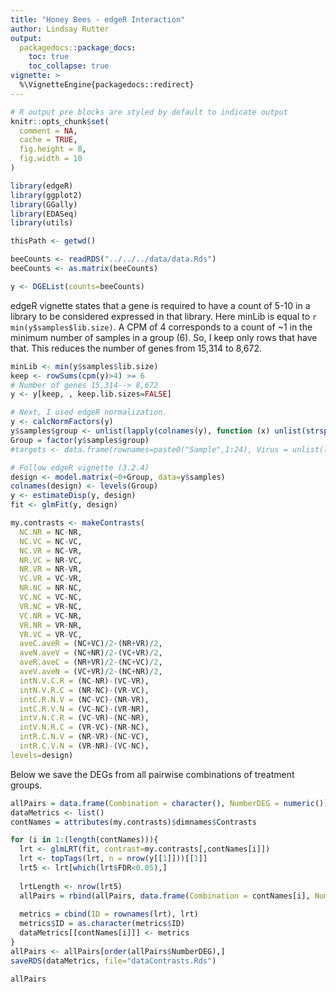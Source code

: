 ```yaml
---
title: "Honey Bees - edgeR Interaction"
author: Lindsay Rutter
output:
  packagedocs::package_docs:
    toc: true
    toc_collapse: true
vignette: >
  %\VignetteEngine{packagedocs::redirect}
---
```

  
<meta http-equiv="content-type" content="text/html;charset=utf-8" />
  
```r
# R output pre blocks are styled by default to indicate output
knitr::opts_chunk$set(
  comment = NA,
  cache = TRUE,
  fig.height = 8,
  fig.width = 10
)
```

```r
library(edgeR)
library(ggplot2)
library(GGally)
library(EDASeq)
library(utils)

thisPath <- getwd()

beeCounts <- readRDS("../../../data/data.Rds")
beeCounts <- as.matrix(beeCounts)

y <- DGEList(counts=beeCounts)
```

edgeR vignette states that a gene is required to have a count of 5-10 in a library to be considered expressed in that library. Here minLib is equal to `r min(y$samples$lib.size)`. A CPM of 4 corresponds to a count of ~1 in the minimum number of samples in a group (6). So, I keep only rows that have that. This reduces the number of genes from 15,314 to 8,672.

```r
minLib <- min(y$samples$lib.size)
keep <- rowSums(cpm(y)>4) >= 6
# Number of genes 15,314--> 8,672
y <- y[keep, , keep.lib.sizes=FALSE]

# Next, I used edgeR normalization.
y <- calcNormFactors(y)
y$samples$group <- unlist(lapply(colnames(y), function (x) unlist(strsplit(x, "[.]"))[1]))
Group = factor(y$samples$group)
#targets <- data.frame(rownames=paste0("Sample",1:24), Virus = unlist(lapply(colnames(y), function (x) substring(unlist(strsplit(x, "[.]"))[1],1,1))), Diet = unlist(lapply(colnames(countdata), function (x) substring(unlist(strsplit(x, "[.]"))[1],2,2))), Group = Group)
```

```r
# Follow edgeR vignette (3.2.4)
design <- model.matrix(~0+Group, data=y$samples)
colnames(design) <- levels(Group)
y <- estimateDisp(y, design)
fit <- glmFit(y, design)
```

```r
my.contrasts <- makeContrasts(
  NC.NR = NC-NR,
  NC.VC = NC-VC,
  NC.VR = NC-VR,
  NR.VC = NR-VC,
  NR.VR = NR-VR,
  VC.VR = VC-VR,
  NR.NC = NR-NC,
  VC.NC = VC-NC,
  VR.NC = VR-NC,
  VC.NR = VC-NR,
  VR.NR = VR-NR,
  VR.VC = VR-VC,
  aveC.aveR = (NC+VC)/2-(NR+VR)/2,
  aveN.aveV = (NC+NR)/2-(VC+VR)/2,
  aveR.aveC = (NR+VR)/2-(NC+VC)/2,
  aveV.aveN = (VC+VR)/2-(NC+NR)/2,
  intN.V.C.R = (NC-NR)-(VC-VR),
  intN.V.R.C = (NR-NC)-(VR-VC),
  intC.R.N.V = (NC-VC)-(NR-VR),
  intC.R.V.N = (VC-NC)-(VR-NR),
  intV.N.C.R = (VC-VR)-(NC-NR),
  intV.N.R.C = (VR-VC)-(NR-NC),
  intR.C.N.V = (NR-VR)-(NC-VC),
  intR.C.V.N = (VR-NR)-(VC-NC),
levels=design)
```

Below we save the DEGs from all pairwise combinations of treatment groups.

```r
allPairs = data.frame(Combination = character(), NumberDEG = numeric())
dataMetrics <- list()
contNames = attributes(my.contrasts)$dimnames$Contrasts

for (i in 1:(length(contNames))){
  lrt <- glmLRT(fit, contrast=my.contrasts[,contNames[i]])
  lrt <- topTags(lrt, n = nrow(y[[1]]))[[1]]
  lrt5 <- lrt[which(lrt$FDR<0.05),]
  
  lrtLength <- nrow(lrt5)
  allPairs = rbind(allPairs, data.frame(Combination = contNames[i], NumberDEG = lrtLength))
  
  metrics = cbind(ID = rownames(lrt), lrt)
  metrics$ID = as.character(metrics$ID)
  dataMetrics[[contNames[i]]] <- metrics
}
allPairs <- allPairs[order(allPairs$NumberDEG),]
saveRDS(dataMetrics, file="dataContrasts.Rds")
```

```r
allPairs
```